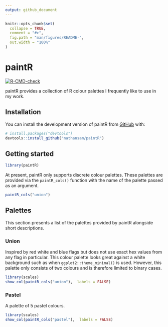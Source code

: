 ```yaml
---
output: github_document
---
```


<!-- README.md is generated from README.Rmd. Please edit that file -->

```r
knitr::opts_chunk$set(
  collapse = TRUE,
  comment = "#>",
  fig.path = "man/figures/README-",
  out.width = "100%"
)
```

# paintR

<!-- badges: start -->
[![R-CMD-check](https://github.com/nathansam/paintR/workflows/R-CMD-check/badge.svg)](https://github.com/nathansam/paintR/actions)
<!-- badges: end -->

paintR provides a collection of R colour palettes I frequently like to use in my
work. 

## Installation

You can install the development version of paintR from [GitHub](https://github.com/) with:

``` r
# install.packages("devtools")
devtools::install_github("nathansam/paintR")
```

## Getting started

```R
library(paintR)
```

At present, paintR only supports discrete colour palettes. These palettes are
provided via the `paintR_cols()` function with the name of the palette passed as
an argument.

```R
paintR_cols("union")
```

## Palettes

This section presents a list of the palettes provided by paintR alongside short
descriptions.

### Union

Inspired by red white and blue flags but does not use exact hex values
from any flag in particular. This colour palette looks great against a
white background such as when `ggplot2::theme_minimal()` is used. However,
this palette only consists of two colours and is therefore limited to binary
cases. 

```R
library(scales)
show_col(paintR_cols("union"),  labels = FALSE)
```

### Pastel

A palette of 5 pastel colours. 

```R
library(scales)
show_col(paintR_cols("pastel"),  labels = FALSE)
```
